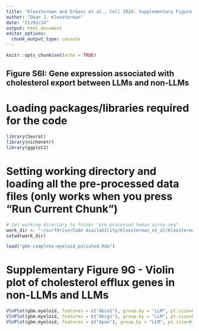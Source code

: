 ```yaml
---
title: "Kloosterman and Erbani et al., Cell 2024: Supplementary Figure 6I"
author: "Daan J. Kloosterman"
date: "21/03/24"
output: html_document
editor_options: 
  chunk_output_type: console
---
```


```r
knitr::opts_chunk$set(echo = TRUE)
```


## Figure S6I: Gene expression associated with cholesterol export between LLMs and non-LLMs

# Loading packages/libraries required for the code

```r
library(Seurat)
library(nichenetr)
library(ggplot2)
```

# Setting working directory and loading all the pre-processed data files (only works when you press "Run Current Chunk")

```r
# Set working directory to folder "pre-processed human scrna-seq" 
work_dir <- "~/surfdrive/Code Availability/Kloosterman_et_al/Kloosterman et al. 2024 - data availibility/GEO Data - processed/scrna-seq"
setwd(work_dir)

load("gbm-complete-myeloid_polished.Rda")
```

# Supplementary Figure 9G - Violin plot of cholesterol efflux genes in non-LLMs and LLMs


```r
VlnPlot(gbm.myeloid, features = c("Abca1"), group.by = "LLM", pt.size=0) + scale_fill_manual(values =  c("#FFA07A", "#AB82FF"))
VlnPlot(gbm.myeloid, features = c("Abcg1"), group.by = "LLM", pt.size=0) + scale_fill_manual(values =  c("#FFA07A", "#AB82FF"))
VlnPlot(gbm.myeloid, features = c("Apoe"), group.by = "LLM", pt.size=0) + scale_fill_manual(values =  c("#FFA07A", "#AB82FF"))
```


